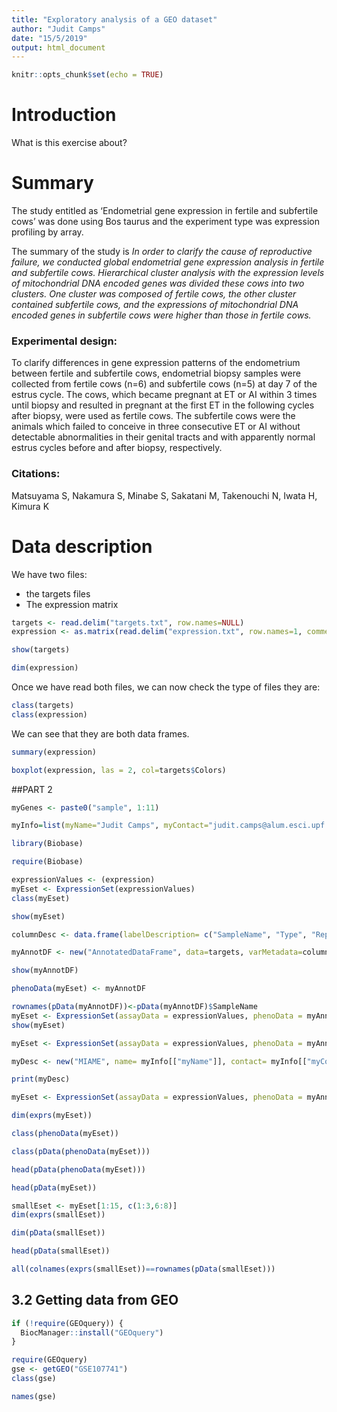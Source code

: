 ```yaml
---
title: "Exploratory analysis of a GEO dataset"
author: "Judit Camps"
date: "15/5/2019"
output: html_document
---
```


```r
knitr::opts_chunk$set(echo = TRUE)
```

# Introduction

What is this exercise about?


# Summary

The study entitled as	'Endometrial gene expression in fertile and subfertile cows' was done using Bos taurus and the experiment type was expression profiling by array.

The summary of the study is *In order to clarify the cause of reproductive failure, we conducted global endometrial gene expression analysis in fertile and subfertile cows. Hierarchical cluster analysis with the expression levels of mitochondrial DNA encoded genes was divided these cows into two clusters. One cluster was composed of fertile cows, the other cluster contained subfertile cows, and the expressions of mitochondrial DNA encoded genes in subfertile cows were higher than those in fertile cows.*
 	
### Experimental design:

To clarify differences in gene expression patterns of the endometrium between fertile and subfertile cows, endometrial biopsy samples were collected from fertile cows (n=6) and subfertile cows (n=5) at day 7 of the estrus cycle. The cows, which became pregnant at ET or AI within 3 times until biopsy and resulted in pregnant at the first ET in the following cycles after biopsy, were used as fertile cows. The subfertile cows were the animals which failed to conceive in three consecutive ET or AI without detectable abnormalities in their genital tracts and with apparently normal estrus cycles before and after biopsy, respectively.

### Citations:

Matsuyama S, Nakamura S, Minabe S, Sakatani M, Takenouchi N, Iwata H, Kimura K


# Data description

We have two files:

- the targets files
- The expression matrix

```r
targets <- read.delim("targets.txt", row.names=NULL)
expression <- as.matrix(read.delim("expression.txt", row.names=1, comment.char="#"))
```


```r
show(targets)

dim(expression)
```

Once we have read both files, we can now check the type of files they are:

```r
class(targets)
class(expression)

```

We can see that they are both data frames.

```r
summary(expression)

boxplot(expression, las = 2, col=targets$Colors)
```


##PART 2

```r
myGenes <- paste0("sample", 1:11)

myInfo=list(myName="Judit Camps", myContact="judit.camps@alum.esci.upf.edu", myTitle="Exercise on Expressionset")
```

```r
library(Biobase)
```


```r
require(Biobase)
```

```r
expressionValues <- (expression)
myEset <- ExpressionSet(expressionValues)
class(myEset)

show(myEset)
```
```r
columnDesc <- data.frame(labelDescription= c("SampleName", "Type", "Replicate", "Colors"))

myAnnotDF <- new("AnnotatedDataFrame", data=targets, varMetadata=columnDesc)

show(myAnnotDF)
```



```r
phenoData(myEset) <- myAnnotDF
```

```r
rownames(pData(myAnnotDF))<-pData(myAnnotDF)$SampleName
myEset <- ExpressionSet(assayData = expressionValues, phenoData = myAnnotDF)
show(myEset)
```

```r
myEset <- ExpressionSet(assayData = expressionValues, phenoData = myAnnotDF, featureNames=myGenes)

```


```r
myDesc <- new("MIAME", name= myInfo[["myName"]], contact= myInfo[["myContact"]], title=myInfo[["myTitle"]])

print(myDesc)
```

```r
myEset <- ExpressionSet(assayData = expressionValues, phenoData = myAnnotDF, featureNames=myGenes, experimentData = myDesc)
```

```r
dim(exprs(myEset))

class(phenoData(myEset))

class(pData(phenoData(myEset)))

head(pData(phenoData(myEset)))

head(pData(myEset))
```

```r
smallEset <- myEset[1:15, c(1:3,6:8)]
dim(exprs(smallEset))

dim(pData(smallEset))

head(pData(smallEset))

all(colnames(exprs(smallEset))==rownames(pData(smallEset)))
```


## 3.2 Getting data from GEO

```r
if (!require(GEOquery)) {
  BiocManager::install("GEOquery")
}

require(GEOquery)
gse <- getGEO("GSE107741")
class(gse)

names(gse)
```


